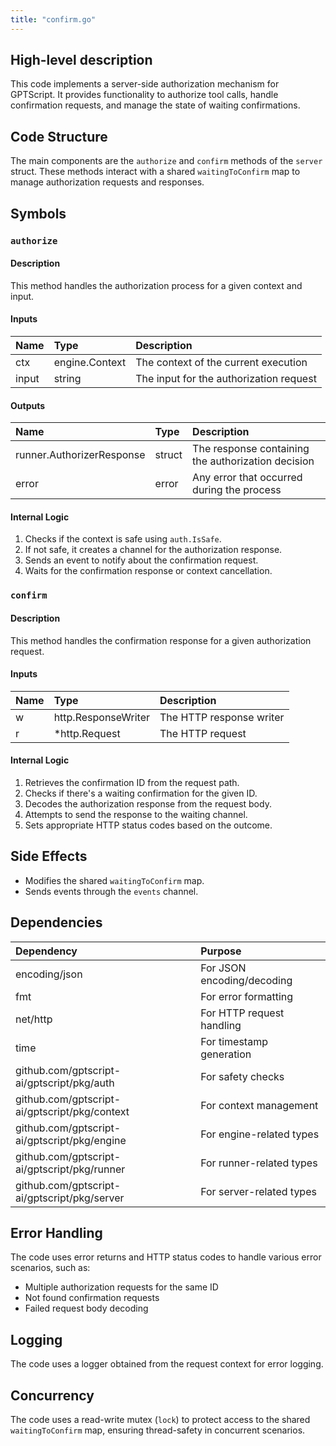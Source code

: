 ```yaml
---
title: "confirm.go"
---
```


## High-level description
This code implements a server-side authorization mechanism for GPTScript. It provides functionality to authorize tool calls, handle confirmation requests, and manage the state of waiting confirmations.

## Code Structure
The main components are the `authorize` and `confirm` methods of the `server` struct. These methods interact with a shared `waitingToConfirm` map to manage authorization requests and responses.

## Symbols

### `authorize`
#### Description
This method handles the authorization process for a given context and input.

#### Inputs
| Name | Type | Description |
|:-----|:-----|:------------|
| ctx | engine.Context | The context of the current execution |
| input | string | The input for the authorization request |

#### Outputs
| Name | Type | Description |
|:-----|:-----|:------------|
| runner.AuthorizerResponse | struct | The response containing the authorization decision |
| error | error | Any error that occurred during the process |

#### Internal Logic
1. Checks if the context is safe using `auth.IsSafe`.
2. If not safe, it creates a channel for the authorization response.
3. Sends an event to notify about the confirmation request.
4. Waits for the confirmation response or context cancellation.

### `confirm`
#### Description
This method handles the confirmation response for a given authorization request.

#### Inputs
| Name | Type | Description |
|:-----|:-----|:------------|
| w | http.ResponseWriter | The HTTP response writer |
| r | *http.Request | The HTTP request |

#### Internal Logic
1. Retrieves the confirmation ID from the request path.
2. Checks if there's a waiting confirmation for the given ID.
3. Decodes the authorization response from the request body.
4. Attempts to send the response to the waiting channel.
5. Sets appropriate HTTP status codes based on the outcome.

## Side Effects
- Modifies the shared `waitingToConfirm` map.
- Sends events through the `events` channel.

## Dependencies
| Dependency | Purpose |
|:-----------|:--------|
| encoding/json | For JSON encoding/decoding |
| fmt | For error formatting |
| net/http | For HTTP request handling |
| time | For timestamp generation |
| github.com/gptscript-ai/gptscript/pkg/auth | For safety checks |
| github.com/gptscript-ai/gptscript/pkg/context | For context management |
| github.com/gptscript-ai/gptscript/pkg/engine | For engine-related types |
| github.com/gptscript-ai/gptscript/pkg/runner | For runner-related types |
| github.com/gptscript-ai/gptscript/pkg/server | For server-related types |

## Error Handling
The code uses error returns and HTTP status codes to handle various error scenarios, such as:
- Multiple authorization requests for the same ID
- Not found confirmation requests
- Failed request body decoding

## Logging
The code uses a logger obtained from the request context for error logging.

## Concurrency
The code uses a read-write mutex (`lock`) to protect access to the shared `waitingToConfirm` map, ensuring thread-safety in concurrent scenarios.